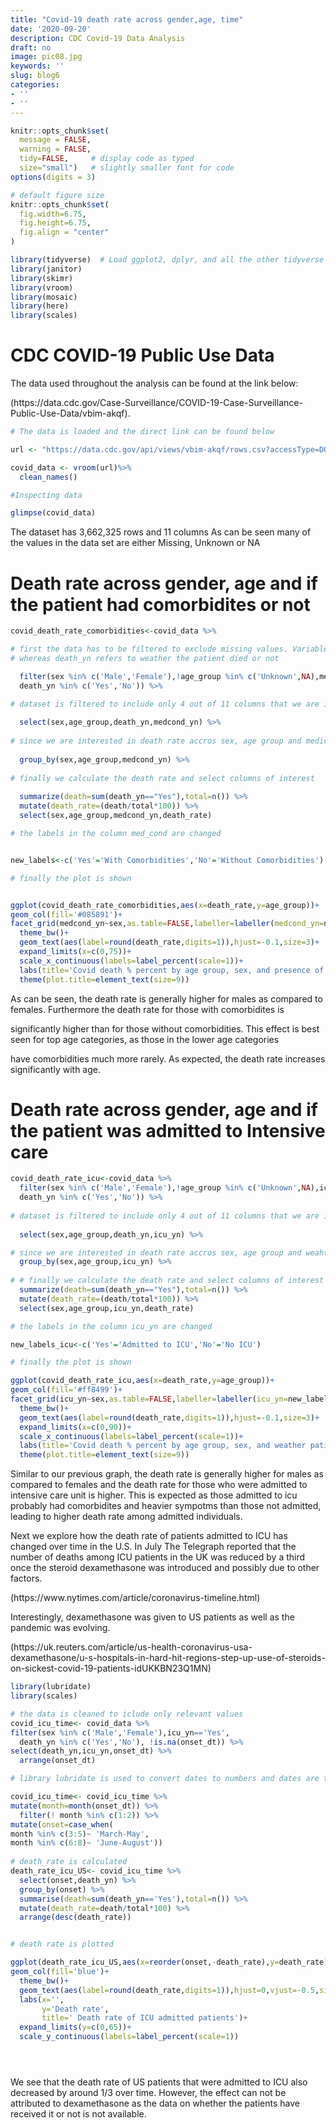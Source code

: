 ```yaml
---
title: "Covid-19 death rate across gender,age, time"
date: '2020-09-20'
description: CDC Covid-19 Data Analysis
draft: no
image: pic08.jpg
keywords: ''
slug: blog6
categories:
- ''
- ''
---
```


```r
knitr::opts_chunk$set(
  message = FALSE, 
  warning = FALSE, 
  tidy=FALSE,     # display code as typed
  size="small")   # slightly smaller font for code
options(digits = 3)

# default figure size
knitr::opts_chunk$set(
  fig.width=6.75, 
  fig.height=6.75,
  fig.align = "center"
)
```

```r
library(tidyverse)  # Load ggplot2, dplyr, and all the other tidyverse packages
library(janitor)
library(skimr)
library(vroom)
library(mosaic)
library(here)
library(scales)


```




# CDC COVID-19 Public Use Data

The data used throughout the analysis can be found at the link below:

(https://data.cdc.gov/Case-Surveillance/COVID-19-Case-Surveillance-Public-Use-Data/vbim-akqf). 




```r

# The data is loaded and the direct link can be found below

url <- "https://data.cdc.gov/api/views/vbim-akqf/rows.csv?accessType=DOWNLOAD"

covid_data <- vroom(url)%>%
  clean_names()
```

```r
#Inspecting data

glimpse(covid_data)

```

The dataset has 3,662,325 rows and 11 columns
 As can be seen many of the values in the data set are either Missing, Unknown or NA

# Death rate across gender, age and if the patient had comorbidites or not

``` r

covid_death_rate_comorbidities<-covid_data %>% 

# first the data has to be filtered to exclude missing values. Variable medcond_yn refers to weather the patient had comorbidities or not
# whereas death_yn refers to weather the patient died or not

  filter(sex %in% c('Male','Female'),!age_group %in% c('Unknown',NA),medcond_yn %in% c('Yes','No'),
  death_yn %in% c('Yes','No')) %>% 

# dataset is filtered to include only 4 out of 11 columns that we are interested in
  
  select(sex,age_group,death_yn,medcond_yn) %>% 
  
# since we are interested in death rate accros sex, age group and medical conditions (comorbidities) we group by those 3 variables
  
  group_by(sex,age_group,medcond_yn) %>% 
  
# finally we calculate the death rate and select columns of interest
  
  summarize(death=sum(death_yn=="Yes"),total=n()) %>% 
  mutate(death_rate=(death/total*100)) %>% 
  select(sex,age_group,medcond_yn,death_rate)

# the labels in the column med_cond are changed


new_labels<-c('Yes'='With Comorbidities','No'='Without Comorbidities')

# finally the plot is shown


ggplot(covid_death_rate_comorbidities,aes(x=death_rate,y=age_group))+
geom_col(fill='#085891')+
facet_grid(medcond_yn~sex,as.table=FALSE,labeller=labeller(medcond_yn=new_labels))+
  theme_bw()+
  geom_text(aes(label=round(death_rate,digits=1)),hjust=-0.1,size=3)+
  expand_limits(x=c(0,75))+
  scale_x_continuous(labels=label_percent(scale=1))+
  labs(title='Covid death % percent by age group, sex, and presence of co-morbidities',x='',y='',caption='Source:CDC')+
  theme(plot.title=element_text(size=9))
```

As can be seen, the death rate is generally higher for males as compared to females. Furthermore the death rate for those with comorbidites is

significantly higher than for those without comorbidities. This effect is best seen for top age categories, as those in the lower age categories 

have comorbidities much more rarely. As expected, the death rate increases significantly with age.

#  Death rate across gender, age and if the patient was admitted to Intensive care

```  r


covid_death_rate_icu<-covid_data %>% 
  filter(sex %in% c('Male','Female'),!age_group %in% c('Unknown',NA),icu_yn %in% c('Yes','No'),
  death_yn %in% c('Yes','No')) %>% 
  
# dataset is filtered to include only 4 out of 11 columns that we are interested in
  
  select(sex,age_group,death_yn,icu_yn) %>% 

# since we are interested in death rate accros sex, age group and weahter patient was admitted to ICU we group by those 3 variables 
  group_by(sex,age_group,icu_yn) %>% 
  
# # finally we calculate the death rate and select columns of interest  
  summarize(death=sum(death_yn=="Yes"),total=n()) %>% 
  mutate(death_rate=(death/total*100)) %>% 
  select(sex,age_group,icu_yn,death_rate)

# the labels in the column icu_yn are changed

new_labels_icu<-c('Yes'='Admitted to ICU','No'='No ICU')

# finally the plot is shown

ggplot(covid_death_rate_icu,aes(x=death_rate,y=age_group))+
geom_col(fill='#ff8499')+
facet_grid(icu_yn~sex,as.table=FALSE,labeller=labeller(icu_yn=new_labels_icu))+
  theme_bw()+
  geom_text(aes(label=round(death_rate,digits=1)),hjust=-0.1,size=3)+
  expand_limits(x=c(0,90))+
  scale_x_continuous(labels=label_percent(scale=1))+
  labs(title='Covid death % percent by age group, sex, and weather patient was admitted to ICU',x='',y='',caption='Source:CDC')+
  theme(plot.title=element_text(size=9))
```  

Similar to our previous graph, the death rate is generally higher for males as compared to females and the death rate for those who were admitted to intensive care unit is higher. This is expected as those  admitted to icu probably had comorbidites and heavier sympotms than those not admitted, leading to higher death rate among admitted individuals.

Next we explore how the death rate of patients admitted to ICU has changed over time in the U.S. In July The Telegraph reported that the number of deaths among ICU patients in the UK was reduced by a third once the steroid dexamethasone was introduced and possibly due to other factors.

(https://www.nytimes.com/article/coronavirus-timeline.html)

Interestingly, dexamethasone was given to US patients as well as the pandemic was evolving.

(https://uk.reuters.com/article/us-health-coronavirus-usa-dexamethasone/u-s-hospitals-in-hard-hit-regions-step-up-use-of-steroids-on-sickest-covid-19-patients-idUKKBN23Q1MN)

```r
library(lubridate)
library(scales)
```

```r
# the data is cleaned to iclude only relevant values
covid_icu_time<- covid_data %>% 
filter(sex %in% c('Male','Female'),icu_yn=='Yes',
  death_yn %in% c('Yes','No'), !is.na(onset_dt)) %>% 
select(death_yn,icu_yn,onset_dt) %>% 
  arrange(onset_dt)

# library lubridate is used to convert dates to numbers and dates are then group

covid_icu_time<- covid_icu_time %>%
mutate(month=month(onset_dt)) %>% 
  filter(! month %in% c(1:2)) %>% 
mutate(onset=case_when(
month %in% c(3:5)~ 'March-May',
month %in% c(6:8)~ 'June-August'))
 
# death_rate is calculated
death_rate_icu_US<- covid_icu_time %>% 
  select(onset,death_yn) %>% 
  group_by(onset) %>% 
  summarise(death=sum(death_yn=='Yes'),total=n()) %>% 
  mutate(death_rate=death/total*100) %>% 
  arrange(desc(death_rate))


# death rate is plotted

ggplot(death_rate_icu_US,aes(x=reorder(onset,-death_rate),y=death_rate))+
geom_col(fill='blue')+
  theme_bw()+
  geom_text(aes(label=round(death_rate,digits=1)),hjust=0,vjust=-0.5,size=4)+
  labs(x='',
       y='Death rate',
       title=' Death rate of ICU admitted patients')+
  expand_limits(y=c(0,65))+
  scale_y_continuous(labels=label_percent(scale=1))





```

We see that the death rate of US patients that were admitted to ICU also decreased by around 1/3 over time. However, the effect can not be attributed to dexamethasone as the data on whether the patients have received it or not is not available.